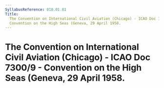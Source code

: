 ```yaml
---
SyllabusReference: 010.01.01
Title:
  The Convention on International Civil Aviation (Chicago) - ICAO Doc 7300/9 -
  Convention on the High Seas (Geneva, 29 April 1958.
---
```


# The Convention on International Civil Aviation (Chicago) - ICAO Doc 7300/9 - Convention on the High Seas (Geneva, 29 April 1958.

<Content />
